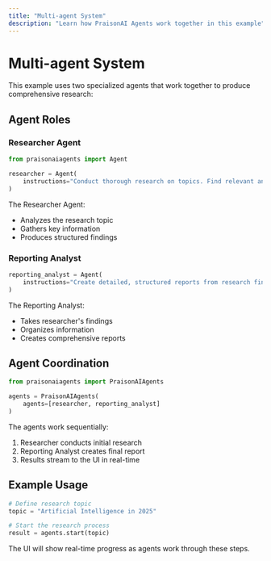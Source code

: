 ```yaml
---
title: "Multi-agent System"
description: "Learn how PraisonAI Agents work together in this example"
---
```


# Multi-agent System

This example uses two specialized agents that work together to produce comprehensive research:

## Agent Roles

### Researcher Agent
```python
from praisonaiagents import Agent

researcher = Agent(
    instructions="Conduct thorough research on topics. Find relevant and current information."
)
```

The Researcher Agent:
- Analyzes the research topic
- Gathers key information
- Produces structured findings

### Reporting Analyst
```python
reporting_analyst = Agent(
    instructions="Create detailed, structured reports from research findings."
)
```

The Reporting Analyst:
- Takes researcher's findings
- Organizes information
- Creates comprehensive reports

## Agent Coordination

```python
from praisonaiagents import PraisonAIAgents

agents = PraisonAIAgents(
    agents=[researcher, reporting_analyst]
)
```

The agents work sequentially:
1. Researcher conducts initial research
2. Reporting Analyst creates final report
3. Results stream to the UI in real-time

## Example Usage

```python
# Define research topic
topic = "Artificial Intelligence in 2025"

# Start the research process
result = agents.start(topic)
```

The UI will show real-time progress as agents work through these steps. 